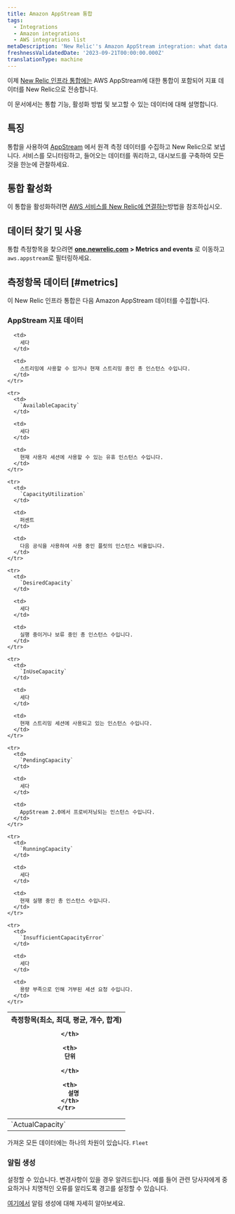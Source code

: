```yaml
---
title: Amazon AppStream 통합
tags:
  - Integrations
  - Amazon integrations
  - AWS integrations list
metaDescription: 'New Relic''s Amazon AppStream integration: what data it reports and how to enable it.'
freshnessValidatedDate: '2023-09-21T00:00:00.000Z'
translationType: machine
---
```


이제 [New Relic 인프라 통합에는](/docs/infrastructure/integrations-getting-started/getting-started/introduction-infrastructure-integrations) AWS AppStream에 대한 통합이 포함되어 지표 데이터를 New Relic으로 전송합니다.

이 문서에서는 통합 기능, 활성화 방법 및 보고할 수 있는 데이터에 대해 설명합니다.

## 특징

통합을 사용하여 [AppStream](https://aws.amazon.com/appstream/) 에서 원격 측정 데이터를 수집하고 New Relic으로 보냅니다. 서비스를 모니터링하고, 들어오는 데이터를 쿼리하고, 대시보드를 구축하여 모든 것을 한눈에 관찰하세요.

## 통합 활성화

이 통합을 활성화하려면 [AWS 서비스를 New Relic에 연결하는](/docs/infrastructure/amazon-integrations/connect/aws-metric-stream-setup/)방법을 참조하십시오.

## 데이터 찾기 및 사용

통합 측정항목을 찾으려면 **[one.newrelic.com](https://one.newrelic.com/all-capabilities) > Metrics and events** 로 이동하고 `aws.appstream`로 필터링하세요.

## 측정항목 데이터 [#metrics]

이 New Relic 인프라 통합은 다음 Amazon AppStream 데이터를 수집합니다.

### AppStream 지표 데이터

<table>
  <thead>
    <tr>
      <th style={{ width: "220px" }}>
        측정항목(최소, 최대, 평균, 개수, 합계)  

      </th>

      <th>
        단위  

      </th>

      <th>
        설명
      </th>
    </tr>
  </thead>

  <tbody>
    <tr>
      <td>
        `ActualCapacity`
      </td>

      <td>
        세다
      </td>

      <td>
        스트리밍에 사용할 수 있거나 현재 스트리밍 중인 총 인스턴스 수입니다.
      </td>
    </tr>

    <tr>
      <td>
        `AvailableCapacity`
      </td>

      <td>
        세다
      </td>

      <td>
        현재 사용자 세션에 사용할 수 있는 유휴 인스턴스 수입니다.
      </td>
    </tr>

    <tr>
      <td>
        `CapacityUtilization`
      </td>

      <td>
        퍼센트
      </td>

      <td>
        다음 공식을 사용하여 사용 중인 플릿의 인스턴스 비율입니다.
      </td>
    </tr>

    <tr>
      <td>
        `DesiredCapacity`
      </td>

      <td>
        세다
      </td>

      <td>
        실행 중이거나 보류 중인 총 인스턴스 수입니다.
      </td>
    </tr>

    <tr>
      <td>
        `InUseCapacity`
      </td>

      <td>
        세다
      </td>

      <td>
        현재 스트리밍 세션에 사용되고 있는 인스턴스 수입니다.
      </td>
    </tr>

    <tr>
      <td>
        `PendingCapacity`
      </td>

      <td>
        세다
      </td>

      <td>
        AppStream 2.0에서 프로비저닝되는 인스턴스 수입니다.
      </td>
    </tr>

    <tr>
      <td>
        `RunningCapacity`
      </td>

      <td>
        세다
      </td>

      <td>
        현재 실행 중인 총 인스턴스 수입니다.
      </td>
    </tr>

    <tr>
      <td>
        `InsufficientCapacityError`
      </td>

      <td>
        세다
      </td>

      <td>
        용량 부족으로 인해 거부된 세션 요청 수입니다.
      </td>
    </tr>
  </tbody>
</table>

가져온 모든 데이터에는 하나의 차원이 있습니다. `Fleet`

### 알림 생성

설정할 수 있습니다. <InlinePopover type="alerts"/>변경사항이 있을 경우 알려드립니다. 예를 들어 관련 당사자에게 중요하거나 치명적인 오류를 알리도록 경고를 설정할 수 있습니다.

[여기에서](/docs/alerts-applied-intelligence/new-relic-alerts/learn-alerts/introduction-alerts/) 알림 생성에 대해 자세히 알아보세요.